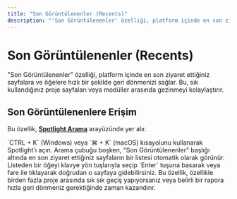 ```yaml
---
title: "Son Görüntülenenler (Recents)"
description: "'Son Görüntülenenler' özelliği, platform içinde en son ziyaret ettiğiniz sayfalara ve öğelere hızlı bir şekilde geri dönmenizi sağlar."
---
```


# Son Görüntülenenler (Recents)

"Son Görüntülenenler" özelliği, platform içinde en son ziyaret ettiğiniz sayfalara ve öğelere hızlı bir şekilde geri dönmenizi sağlar. Bu, sık kullandığınız proje sayfaları veya modüller arasında gezinmeyi kolaylaştırır.

## Son Görüntülenenlere Erişim

Bu özellik, **[Spotlight Arama](/genel-ozellikler/spotlight-arama)** arayüzünde yer alır.

<Steps>
  <Step title="Spotlight'ı Açın">
    `CTRL + K` (Windows) veya `⌘ + K` (macOS) kısayolunu kullanarak Spotlight'ı açın.
  </Step>
  <Step title="Listeyi Görüntüleyin">
    Arama çubuğu boşken, "Son Görüntülenenler" başlığı altında en son ziyaret ettiğiniz sayfaların bir listesi otomatik olarak görünür.
  </Step>
  <Step title="Sayfaya Gidin">
    Listeden bir öğeyi klavye yön tuşlarıyla seçip `Enter` tuşuna basarak veya fare ile tıklayarak doğrudan o sayfaya gidebilirsiniz.
  </Step>
</Steps>

<Info>
Bu özellik, özellikle birden fazla proje arasında sık sık geçiş yapıyorsanız veya belirli bir rapora hızla geri dönmeniz gerektiğinde zaman kazandırır.
</Info>
